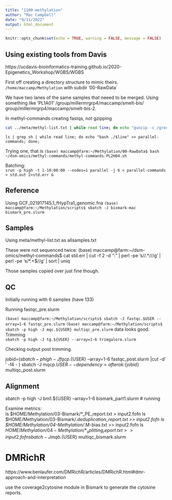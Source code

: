 ```yaml
---
title: "1100-methylation"
author: "Mac Campbell"
date: "9/11/2022"
output: html_document
---
```


```r
knitr::opts_chunk$set(echo = TRUE, warning = FALSE, message = FALSE)
```

## Using existing tools from Davis
https://ucdavis-bioinformatics-training.github.io/2020-Epigenetics_Workshop/WGBS/WGBS

First off creating a directory structure to mimic theirs. `/home/maccamp/Methylation`
with subdir '00-RawData`

We have two lanes of the same samples that neeed to be merged. Using something like 'PL1A01' /group/millermrgrp4/maccamp/smelt-bis/ group/millermrgrp4/maccamp/smelt-bis-2.    

In methyl-commands creating fastqs, not gzipping

```sh
cat ../meta/methyl-list.txt | while read line; do echo "gunzip -c /group/millermrgrp4/maccamp/smelt-bis/$line*R1_001.fastq.gz > /home/maccamp/Methylation/00-RawData/$line-1.fastq" > methyl-commands-$line.sh; echo "gunzip -c /group/millermrgrp4/maccamp/smelt-bis-2/$line*R1_001.fastq.gz >> /home/maccamp/Methylation/00-RawData/$line-1.fastq" >> methyl-commands-$line.sh; echo "gunzip -c /group/millermrgrp4/maccamp/smelt-bis/$line*R2_001.fastq.gz > /home/maccamp/Methylation/00-RawData/$line-2.fastq" >> methyl-commands-$line.sh; echo "gunzip -c /group/millermrgrp4/maccamp/smelt-bis-2/$line*R2_001.fastq.gz >> /home/maccamp/Methylation/00-RawData/$line-2.fastq" >> methyl-commands-$line.sh; done;
```       
       
` ls | grep sh | while read line; do echo "bash ./$line" >> parallel-commands; done;`    


Trying one, that is `(base) maccamp@farm:~/Methylation/00-RawData$ bash ~/dsm-omics/methyl-commands/methyl-commands-PL2H04.sh `

Batching:      
`srun -p high -t 1-10:00:00 --nodes=1 parallel -j 6 < parallel-commands > std.out 2>std.err &`   


## Reference
Using GCF_021917145.1_fHypTra1_genomic.fna
`(base) maccamp@farm:~/Methylation/scripts$ sbatch -J bismark-mac bismark_pre.slurm `

## Samples
Using meta/methyl-list.txt as allsamples.txt    

These were not sequenced twice:
(base) maccamp@farm:~/dsm-omics/methyl-commands$ cat std.err | cut -f 2 -d ":" | perl -pe 's/\/.*\///g' | perl -pe 's/\*.+$//g' | sort | uniq
     
     
Those samples copied over just fine though.     

## QC 
Initially running with 6 samples (have 133)

Running fastqc_pre.slurm

`(base) maccamp@farm:~/Methylation/scripts$ sbatch -J fastqc.$USER --array=1-6 fastqc_pre.slurm `
`(base) maccamp@farm:~/Methylation/scripts$ sbatch -p high -J mqc.${USER} multiqc_pre.slurm`
data looks good.     
Trimming      
`sbatch -p high -J tg.${USER} --array=1-6 trimgalore.slurm`     

Checking output post trimming.


jobid=$(sbatch -p high -J fqcp.${USER} --array=1-6 fastqc_post.slurm |cut -d' ' -f4 - )
sbatch -J mqcp.${USER} --dependency=afterok:${jobid} multiqc_post.slurm

## Alignment
sbatch -p high -J bm1.${USER} --array=1-6 bismark_part1.slurm # running

Examine metrics:      
ls $HOME/Methylation/03-Bismark/*_PE_report.txt > input2.fofn
ls $HOME/Methylation/03-Bismark/*.deduplication_report.txt >> input2.fofn
ls $HOME/Methylation/04-Methylation/*.M-bias.txt >> input2.fofn
ls $HOME/Methylation/04-Methylation/*_splitting_report.txt >> input2.fofn
sbatch -J mqb.${USER} multiqc_bismark.slurm


# DMRichR

https://www.benlaufer.com/DMRichR/articles/DMRichR.html#dmr-approach-and-interpretation

use the coverage2cytosine module in Bismark to generate the cytosine reports.     


